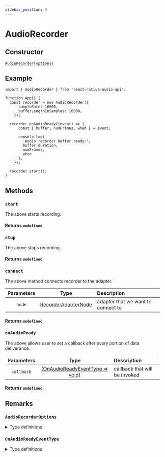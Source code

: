 ```yaml
---
sidebar_position: 4
---
```



# AudioRecorder

## Constructor

[`AudioRecorder(options)`](/inputs/audio-recorder#audiorecorderoptions)

## Example

```tsx
import { AudioRecorder } from 'react-native-audio-api';

function App() {
  const recorder = new AudioRecorder({
      sampleRate: 16000,
      bufferLengthInSamples: 16000,
    });

  recorder.onAudioReady((event) => {
      const { buffer, numFrames, when } = event;

      console.log(
        'Audio recorder buffer ready:',
        buffer.duration,
        numFrames,
        when
      );
    });
  
  recorder.start();
}
```

## Methods

### `start`

The above starts recording.

#### Returns `undefined`.

### `stop`

The above stops recording.

#### Returns `undefined`.

### `connect`

The above method connects recorder to the adapter.

| Parameters | Type | Description |
| :---: | :---: | :---- |
| `node` | [RecorderAdapterNode](/sources/recorder-adapter-node) | adapter that we want to connect to |

#### Returns `undefined`


### `onAudioReady`

The above allows user to set a callback after every portion of data deliverance.

| Parameters | Type | Description |
| :---: | :---: | :---- |
| `callback` | [(OnAudioReadyEventType => void)](/inputs/audio-recorder#onaudioreadyeventtype) | callback that will be invoked |

#### Returns `undefined`.

## Remarks

### `AudioRecorderOptions`

<details>
<summary>Type definitions</summary>
```typescript
interface AudioRecorderOptions {
  sampleRate: number;
  bufferLengthInSamples: number; //how many samples to be put in the buffer
}
```
</details>

### `OnAudioReadyEventType`

<details>
<summary>Type definitions</summary>
```typescript
interface OnAudioReadyEventType {
  buffer: AudioBuffer;
  numFrames: number; //number of frames in a buffer
  when: number; //timestamp
}
```
</details>
